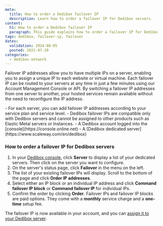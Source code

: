 ```yaml
---
meta:
  title: How to order a Dedibox failover IP
  description: Learn how to order a failover IP for Dedibox servers.
content:
  h1: How to order a Dedibox failover IP
  paragraph: This guide explains how to order a failover IP for Dedibox servers.
tags: dedibox, failover-ip, failover
dates:
  validation: 2024-08-05
  posted: 2021-07-29
categories:
  - dedibox-network
---
```


Failover IP addresses allow you to have multiple IPs on a server, enabling you to assign a unique IP to each website or virtual machine.
Each failover IP can be routed to your servers at any time in just a few minutes using our Account Management Console or API. 
By switching a failover IP addresses from one server to another, your hosted services remain available without the need to reconfigure the IP address.

<Message type="note">
  - For each server, you can add failover IP addresses according to your service plan and service level.
  - Dedibox failover IPs are compatible only with Dedibox servers and cannot be assigned to other products such as Elastic Metal servers or Instances.
</Message>

<Macro id="requirements" />
- A Dedibox account logged into the [console](https://console.online.net)
- A [Dedibox dedicated server](https://www.scaleway.com/en/dedibox)

<Macro id="failover-ip" />

### How to order a failover IP for Dedibox servers

1. In your [Dedibox console](https://console.online.net/), click **Server** to display a list of your dedicated servers. Then click on the server you want to configure.
2. On the server's status page, click **Failover** in the menu on the left.
3. The list of your existing failover IPs will display. Scroll to the bottom of the page and click **Order IP addresses**.
4. Select either an IP block or an individual IP address and click **Command failover IP block** or **Command failover IP** for individual IPs.
5. Confirm the order by clicking **Order**.
    <Message type="note">
      Failover IPs and failover IP blocks are paid options. They come with a **monthly** service charge and a **one-time** setup fee.
    </Message>

The failover IP is now available in your account, and you can [assign it to your Dedibox server](/dedibox-network/ip-failover/how-to/assign-failover-ip/).